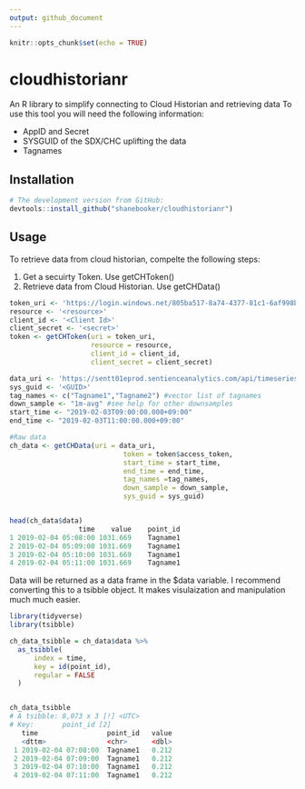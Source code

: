 ```yaml
---
output: github_document
---
```


```r
knitr::opts_chunk$set(echo = TRUE)
```

# cloudhistorianr

An R library to simplify connecting to Cloud Historian and retrieving data
To use this tool you will need the following information:
    
* AppID and Secret
* SYSGUID of the SDX/CHC uplifting the data
* Tagnames

## Installation

```r
# The development version from GitHub:
devtools::install_github("shanebooker/cloudhistorianr")
```

## Usage 

To retrieve data from cloud historian, compelte the following steps:

1. Get a secuirty Token. Use getCHToken()
2. Retrieve data from Cloud Historian. Use getCHData()

```r
token_uri <- 'https://login.windows.net/805ba517-8a74-4377-81c1-6af998bc4709/oauth2/token'
resource <- '<resource>'
client_id <- '<Client Id>'
client_secret <- '<secret>'
token <- getCHToken(uri = token_uri, 
                    resource = resource, 
                    client_id = client_id, 
                    client_secret = client_secret)

data_uri <- 'https://sentt01eprod.sentienceanalytics.com/api/timeseries/values/summary'
sys_guid <- '<GUID>'
tag_names <- c("Tagname1","Tagname2") #vector list of tagnames 
down_sample <- "1m-avg" #see help for other downsamples
start_time <- "2019-02-03T09:00:00.000+09:00" 
end_time <- "2019-02-03T11:00:00.000+09:00"

#Raw data
ch_data <- getCHData(uri = data_uri, 
                            token = token$access_token, 
                            start_time = start_time, 
                            end_time = end_time, 
                            tag_names =tag_names, 
                            down_sample = down_sample,
                            sys_guid = sys_guid)


head(ch_data$data)
                 time    value    point_id
1 2019-02-04 05:08:00 1031.669    Tagname1
2 2019-02-04 05:09:00 1031.669    Tagname1
3 2019-02-04 05:10:00 1031.669    Tagname1
4 2019-02-04 05:11:00 1031.669    Tagname1
```

Data will be returned as a data frame in the $data variable. I recommend converting this to a tsibble object. It makes visulaization and manipulation much much easier.

```r
library(tidyverse)
library(tsibble)

ch_data_tsibble = ch_data$data %>%
  as_tsibble(
      index = time,
      key = id(point_id),
      regular = FALSE
  )


ch_data_tsibble
# A tsibble: 8,073 x 3 [!] <UTC>
# Key:       point_id [2]
   time                 point_id   value
   <dttm>               <chr>      <dbl>
 1 2019-02-04 07:08:00  Tagname1   0.212
 2 2019-02-04 07:09:00  Tagname1   0.212
 3 2019-02-04 07:10:00  Tagname1   0.212
 4 2019-02-04 07:11:00  Tagname1   0.212 


```




